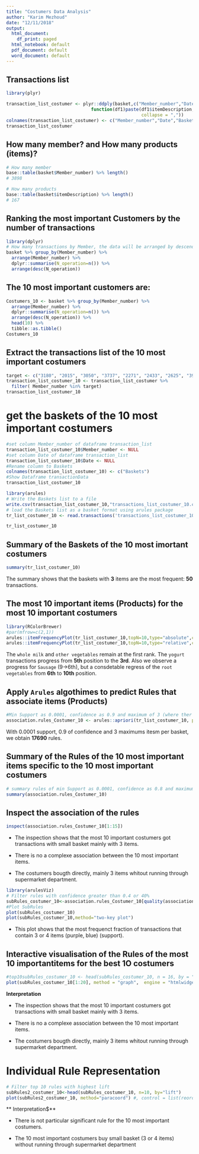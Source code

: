 ```yaml
---
title: "Costumers Data Analysis"
author: "Karim Mezhoud"
date: "12/11/2018"
output:
  html_document:
    df_print: paged
  html_notebook: default
  pdf_document: default
  word_document: default
---
```



## Transactions list
```r
library(plyr)

transaction_list_costumer <- plyr::ddply(basket,c("Member_number","Date"),
                                function(df1)paste(df1$itemDescription,
                                                   collapse = ","))
colnames(transaction_list_costumer) <- c("Member_number","Date","Baskets")
transaction_list_costumer
```

## How many member? and How many products (items)? 
```r
# How many member
base::table(basket$Member_number) %>% length()
# 3898

# How many products
base::table(basket$itemDescription) %>% length()
# 167
```


## Ranking the most important Customers by the number of transactions
```r
library(dplyr)
# How many transactions by Member, the data will be arranged by descending
basket %>% group_by(Member_number) %>% 
  arrange(Member_number) %>% 
  dplyr::summarise(N_operation=n()) %>% 
  arrange(desc(N_operation))
```

## The 10 most important customers are:
```r
Costumers_10 <- basket %>% group_by(Member_number) %>% 
  arrange(Member_number) %>% 
  dplyr::summarise(N_operation=n()) %>% 
  arrange(desc(N_operation)) %>%
  head(10) %>%
  tibble::as.tibble()
Costumers_10
```

## Extract the transactions list of the 10 most important costumers

```r

target <- c("3180", "2015", "3050", "3737", "2271", "2433", "2625", "3915", "3872", "2394")
transaction_list_costumer_10 <- transaction_list_costumer %>%
  filter( Member_number %in% target)
transaction_list_costumer_10
```

# get the baskets of the 10 most important costumers
```r
#set column Member_number of dataframe transaction_list 
transaction_list_costumer_10$Member_number <- NULL
#set column Date of dataframe transaction_list
transaction_list_costumer_10$Date <- NULL
#Rename column to Baskets
colnames(transaction_list_costumer_10) <- c("Baskets")
#Show Dataframe transactionData
transaction_list_costumer_10
```


```r
library(arules)
# Write the Baskets list to a file
write.csv(transaction_list_costumer_10,"transactions_list_costumer_10.csv", quote = FALSE, row.names = TRUE)
# load the Baskets list as a basket format using arules package
tr_list_costumer_10 <- read.transactions('transactions_list_costumer_10.csv', format = 'basket', sep=',')

tr_list_costumer_10
```

## Summary of the Baskets of the 10 most imortant costumers
```r
summary(tr_list_costumer_10)
```
The summary shows that the baskets with **3** items are the most frequent: **50** transactions.

## The most 10 important items (Products) for the most 10 important costumers

```r
library(RColorBrewer)
#par(mfrow=c(2,1))
arules::itemFrequencyPlot(tr_list_costumer_10,topN=10,type="absolute",col=brewer.pal(8,'Pastel2'), main="Absolute Product Frequency Plot for the 10 most important Costumers")
arules::itemFrequencyPlot(tr_list_costumer_10,topN=10,type="relative",col=brewer.pal(8,'Pastel2'), main="Relative Product Frequency Plot for the 10 most important Costumers")
```

The `whole milk` and `other vegetables`  remain at the first rank. The `yogurt` transactions progress from **5th** position to the **3rd**.  Also we observe a progress for `Sausage` (9->6th), but a consdetable regress of the `root vegetables` from **6th** to **10th** position.

## Apply ```Arules``` algothimes to predict Rules that associate items (Products)

```r
#Min Support as 0.0001, confidence as 0.9 and maximum of 3 (where ther the most number of transaction (itemset/transaction)) products.
association.rules_Costumer_10 <- arules::apriori(tr_list_costumer_10, parameter = list(supp=0.0001, conf=0.9, maxlen=10))
```

With 0.0001 support, 0.9 of confidence and 3 maximums itesm per basket, we obtain **17690** rules.

## Summary of the Rules of the 10 most important items specific to the 10 most important costumers

```r
# summary rules of min Support as 0.0001, confidence as 0.8 and maximum of 10 products.
summary(association.rules_Costumer_10)
```

## Inspect the association of the rules

```r
inspect(association.rules_Costumer_10[1:15])
```
+ The inspection shows that the most 10 important costumers got transactions with small basket mainly with 3 items. 

+ There is no a complexe association between the 10 most important items.

+ The costumers bougth directly, mainly 3 items whitout running through supermarket department.


```r
library(arulesViz)
# Filter rules with confidence greater than 0.4 or 40%
subRules_costumer_10<-association.rules_Costumer_10[quality(association.rules_Costumer_10)$confidence>0.4]
#Plot SubRules
plot(subRules_costumer_10)
plot(subRules_costumer_10,method="two-key plot")
```

+ This plot shows that the most frequenct fraction of transactions that contain  3 or 4 items (purple, blue) (support).

## Interactive visualisation of the Rules of the most 10 importantitems for the best 1O costumers

```r
#top10subRules_costumer_10 <- head(subRules_costumer_10, n = 16, by = "confidence")
plot(subRules_costumer_10[1:20], method = "graph",  engine = "htmlwidget")
```

**Interpretation**

+ The inspection shows that the most 10 important costumers got transactions with small basket mainly with 3 items. 

+ There is no a complexe association between the 10 most important items.

+ The costumers bougth directly, mainly 3 items whitout running through supermarket department.

# Individual Rule Representation

```r
# Filter top 10 rules with highest lift
subRules2_costumer_10<-head(subRules_costumer_10, n=10, by="lift")
plot(subRules2_costumer_10, method="paracoord") #, control = list(reorder = TRUE))
```

** Interpretation$**

+ There is not particular significant rule for the 10 most important costumers.

+ The 10 most important costumers buy small basket (3 or 4 items) without running through supermarket department
